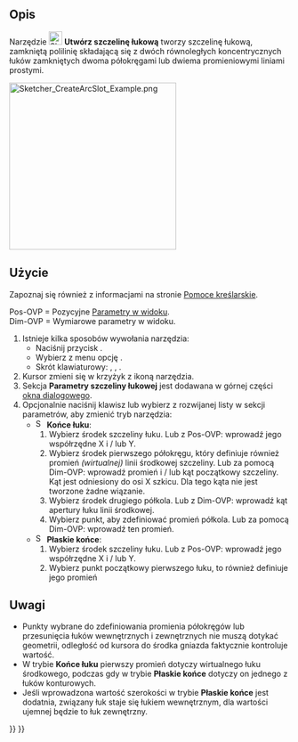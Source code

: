 <languages/>

{{Docnav/pl
|[[Sketcher_CreateSlot/pl|Utwórz owal]]
|[[Sketcher_CreateBSpline/pl|Krzywa złożona przez węzły]]
|[[Sketcher_Workbench/pl|środowisko pracy Szkicownik]]
|IconL=Sketcher_CreateSlot.svg
|IconR=Sketcher_CreateBSpline.svg
|IconC=Workbench_Sketcher.svg
}}

{{GuiCommand/pl
|Name=Sketcher CreateArcSlot
|Name/pl=Szkicownik: Utwórz owal na łuku
|MenuLocation=Sketch → Elementy geometryczne szkicownika → Utwórz szczelinę łukową
|Workbenches=[[Sketcher_Workbench/pl|Szkicownik]]
|Shortcut={{KEY|G}} {{KEY|S}} {{KEY|2}}
|Version=1.0
|SeeAlso=[[Sketcher_CreateSlot/pl|Utwórz owal]]
}}

<span id="Description"></span>
==Opis==

Narzędzie [[Image:Sketcher_CreateArcSlot.svg|24px]] '''Utwórz szczelinę łukową''' tworzy szczelinę łukową, zamkniętą polilinię składającą się z dwóch równoległych koncentrycznych łuków zamkniętych dwoma półokręgami lub dwiema promieniowymi liniami prostymi.

[[Image:Sketcher_CreateArcSlot_Example.png|300px]]
{{Caption|Szczelina łukowa ''(biały)'' z wewnętrzną geometrią ''(ciemnożółta)''.}}

<span id="Usage"></span>
==Użycie==

Zapoznaj się również z informacjami na stronie [[Sketcher_Workbench/pl#Pomoce_kreślarskie|Pomoce kreślarskie]].

Pos-OVP = Pozycyjne [[Sketcher_Preferences#Ogólne/pl|Parametry w widoku]]. {{Version/pl|1.0}}<br>
Dim-OVP = Wymiarowe parametry w  widoku. {{Version/pl|1.0}}

# Istnieje kilka sposobów wywołania narzędzia:
#* Naciśnij przycisk {{Button|[[Image:Sketcher_CreateArcSlot.svg|16px]] '''Utwórz szczelinę łukową'''}}.
#* Wybierz z menu opcję {{MenuCommand|Szkic → Elementy geometryczne szkicownika → [[Image:Sketcher_CreateArcSlot.svg|16px]] Utwórz szczelinę łukową}}.
#* Skrót klawiaturowy: {{KEY|G}}, {{KEY|S}}, {{KEY|2}}.
# Kursor zmieni się w krzyżyk z ikoną narzędzia.
# Sekcja '''Parametry szczeliny łukowej''' jest dodawana w górnej części [[Sketcher_Dialog/pl|okna dialogowego]].
# Opcjonalnie naciśnij klawisz {{KEY|M}} lub wybierz z rozwijanej listy w sekcji parametrów, aby zmienić tryb narzędzia:
#* [[Image:Sketcher_CreateArcSlot.svg|16px]] '''Końce łuku''':
#*# Wybierz środek szczeliny łuku. Lub z Pos-OVP: wprowadź jego współrzędne X i / lub Y.
#*# Wybierz środek pierwszego półokręgu, który definiuje również promień ''(wirtualnej)'' linii środkowej szczeliny. Lub za pomocą Dim-OVP: wprowadź promień i / lub kąt początkowy szczeliny. Kąt jest odniesiony do osi X szkicu. Dla tego kąta nie jest tworzone żadne wiązanie.
#*# Wybierz środek drugiego półkola. Lub z Dim-OVP: wprowadź kąt apertury łuku linii środkowej.
#*# Wybierz punkt, aby zdefiniować promień półkola. Lub za pomocą Dim-OVP: wprowadź ten promień.
#* [[Image:Sketcher_CreateRectangleSlot.svg|16px]] '''Płaskie końce''':
#*# Wybierz środek szczeliny łuku. Lub z Pos-OVP: wprowadź jego współrzędne X i / lub Y.
#*# Wybierz punkt początkowy pierwszego łuku, to również definiuje jego promień

<span id="Notes"></span>
==Uwagi==

* Punkty wybrane do zdefiniowania promienia półokręgów lub przesunięcia łuków wewnętrznych i zewnętrznych nie muszą dotykać geometrii, odległość od kursora do środka gniazda faktycznie kontroluje wartość.
* W trybie '''Końce łuku''' pierwszy promień dotyczy wirtualnego łuku środkowego, podczas gdy w trybie '''Płaskie końce''' dotyczy on jednego z łuków konturowych.
* Jeśli wprowadzona wartość szerokości w trybie '''Płaskie końce''' jest dodatnia, związany łuk staje się łukiem wewnętrznym, dla wartości ujemnej będzie to łuk zewnętrzny.


{{Docnav/pl
|[[Sketcher_CreateSlot/pl|Utwórz owal]]
|[[Sketcher_CreateBSpline/pl|Krzywa złożona przez węzły]]
|[[Sketcher_Workbench/pl|środowisko pracy Szkicownik]]
|IconL=Sketcher_CreateSlot.svg
|IconR=Sketcher_CreateBSpline.svg
|IconC=Workbench_Sketcher.svg
}}

{{Sketcher_Tools_navi{{#translation:}}}}
{{Userdocnavi{{#translation:}}}}